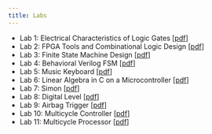 ```yaml
---
title: Labs
---
```


- Lab 1: Electrical Characteristics of Logic Gates [[pdf](./pdf/Lab1.pdf)]
- Lab 2: FPGA Tools and Combinational Logic Design [[pdf](./pdf/Lab2.pdf)]
- Lab 3: Finite State Machine Design [[pdf](./pdf/Lab3.pdf)]
- Lab 4: Behavioral Verilog FSM [[pdf](./pdf/Lab4.pdf)]
- Lab 5: Music Keyboard [[pdf](./pdf/Lab5.pdf)]
- Lab 6: Linear Algebra in C on a Microcontroller [[pdf](./pdf/Lab6.pdf)]
- Lab 7: Simon [[pdf](./pdf/Lab7.pdf)]
- Lab 8: Digital Level [[pdf](./pdf/Lab8.pdf)]
- Lab 9: Airbag Trigger [[pdf](./pdf/Lab9.pdf)]
- Lab 10: Multicycle Controller [[pdf](./pdf/Lab10.pdf)]
- Lab 11: Multicycle Processor [[pdf](./pdf/Lab11.pdf)]